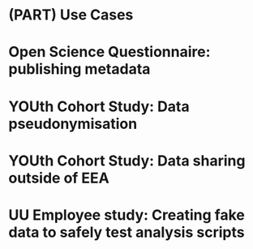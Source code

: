 # (PART) Use Cases


# Open Science Questionnaire: publishing metadata {#open-science-questionnaire}

# YOUth Cohort Study: Data pseudonymisation {#youth-pseudonymisation}

# YOUth Cohort Study: Data sharing outside of EEA {#youth-sharing-eea}

# UU Employee study: Creating fake data to safely test analysis scripts {#uu-employee}


